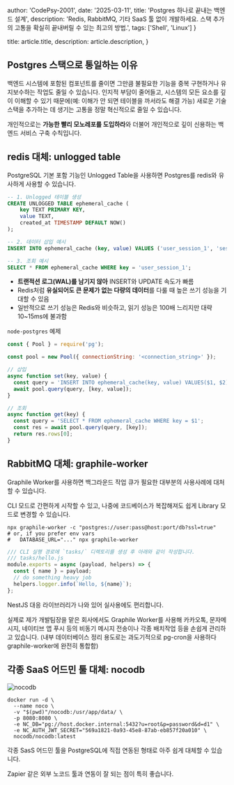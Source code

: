 
  author: 'CodePsy-2001',
  date: '2025-03-11',
  title: 'Postgres 하나로 끝내는 백엔드 설계',
  description: 'Redis, RabbitMQ, 기타 SaaS 툴 없이 개발하세요. 스택 추가의 고통을 확실히 끝내버릴 수 있는 최고의 방법.',
  tags: ['Shell', 'Linux']
}

  title: article.title,
  description: article.description,
}


## Postgres 스택으로 통일하는 이유

백엔드 시스템에 포함된 컴포넌트를 줄이면 그만큼 불필요한 기능을 중복 구현하거나 유지보수하는 작업도 줄일 수 있습니다.
인지적 부담이 줄어들고, 시스템의 모든 요소를 깊이 이해할 수 있기 때문에(예: 이해가 안 되면 테이블을 까서라도 해결 가능) 새로운 기술 스택을 추가하는 데 생기는 고통을 정말 혁신적으로 줄일 수 있습니다.

개인적으로는 **가능한 빨리 모노레포를 도입하라**와 더불어 개인적으로 깊이 신용하는 백엔드 서비스 구축 수칙입니다.

## redis 대체: unlogged table

PostgreSQL 기본 포함 기능인 Unlogged Table을 사용하면 Postgres를 redis와 유사하게 사용할 수 있습니다.

```sql
-- 1. Unlogged 테이블 생성
CREATE UNLOGGED TABLE ephemeral_cache (
    key TEXT PRIMARY KEY,
    value TEXT,
    created_at TIMESTAMP DEFAULT NOW()
);

-- 2. 데이터 삽입 예시
INSERT INTO ephemeral_cache (key, value) VALUES ('user_session_1', 'session_data');

-- 3. 조회 예시
SELECT * FROM ephemeral_cache WHERE key = 'user_session_1';
```

- **트랜적션 로그(WAL)를 남기지 않아** INSERT와 UPDATE 속도가 빠름
- Redis처럼 **유실되어도 큰 문제가 없는 다량의 데이터**를 다룰 때 높은 쓰기 성능을 기대할 수 있음
- 일반적으로 쓰기 성능은 Redis와 비슷하고, 읽기 성능은 100배 느리지만 대략 10~15ms에 불과함

`node-postgres` 예제

```javascript
const { Pool } = require('pg');

const pool = new Pool({ connectionString: '<connection_string>' });

// 삽입
async function set(key, value) {
  const query = 'INSERT INTO ephemeral_cache(key, value) VALUES($1, $2)';
  await pool.query(query, [key, value]);
}

// 조회
async function get(key) {
  const query = 'SELECT * FROM ephemeral_cache WHERE key = $1';
  const res = await pool.query(query, [key]);
  return res.rows[0];
}
```

## RabbitMQ 대체: graphile-worker

Graphile Worker를 사용하면 백그라운드 작업 큐가 필요한 대부분의 사용사례에 대처할 수 있습니다.

CLI 모드로 간편하게 시작할 수 있고, 나중에 코드베이스가 복잡해져도 쉽게 Library 모드로 변경할 수 있습니다.

```shell
npx graphile-worker -c "postgres://user:pass@host:port/db?ssl=true"
# or, if you prefer env vars
#   DATABASE_URL="..." npx graphile-worker
```

```javascript
/// CLI 실행 경로에 `tasks/` 디렉토리를 생성 후 아래와 같이 작성합니다.
/// tasks/hello.js
module.exports = async (payload, helpers) => {
  const { name } = payload;
  // do something heavy job
  helpers.logger.info(`Hello, ${name}`);
};
```

NestJS 대응 라이브러리가 나와 있어 실사용에도 편리합니다.

실제로 제가 개발팀장을 맡은 회사에서도 Graphile Worker를 사용해 카카오톡, 문자메시지, 네이티브 앱 푸시 등의 비동기 메시지 전송이나 각종 배치작업 등을 손쉽게 관리하고 있습니다.
(내부 데이터베이스 정리 용도로는 과도기적으로 pg-cron을 사용하다 graphile-worker에 완전히 통합함)

## 각종 SaaS 어드민 툴 대체: nocodb

![nocodb](https://github.com/nocodb/nocodb/assets/86527202/a127c05e-2121-4af2-a342-128e0e2d0291)

```shell
docker run -d \
  --name noco \
  -v "$(pwd)"/nocodb:/usr/app/data/ \
  -p 8080:8080 \
  -e NC_DB="pg://host.docker.internal:5432?u=root&p=password&d=d1" \
  -e NC_AUTH_JWT_SECRET="569a1821-0a93-45e8-87ab-eb857f20a010" \
  nocodb/nocodb:latest
```

각종 SasS 어드민 툴을 PostgreSQL에 직접 연동된 형태로 아주 쉽게 대체할 수 있습니다.

Zapier 같은 외부 노코드 툴과 연동이 잘 되는 점이 특히 좋습니다.
